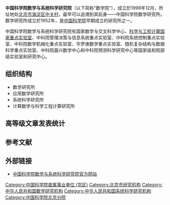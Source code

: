 {{expand|time=2013-03-20T06:44:02+00:00}}
{{refimprove|time=2013-03-20T06:44:02+00:00}}
'''中国科学院数学与系统科学研究院'''（以下简称“数学院”），成立於1998年12月，所址地处[[北京市|北京市]][[海淀区|海淀区]][[中关村|中关村]]，最早可以追溯到其前身——中国科学院数学研究所。数学研究所成立於1952年，是[[中国科学院|中国科学院]]早期成立的研究所之一。

中国科学院数学与系统科学研究院有国家数学与交叉科学中心、[[科学与工程计算国家重点实验室|科学与工程计算国家重点实验室]]、中科院管理决策与信息系统重点实验室、中科院系统控制重点实验室、中科院数学机械化重点实验室、华罗庚数学重点实验室、随机复杂结构与数据科学重点实验室、中科院晨兴数学中心和中科院预测科学研究中心等国家级和院部级实验室和研究中心。

== 组织结构 ==
* 数学研究所
* 应用数学研究所
* 系统科学研究所
* 计算数学与科学工程计算研究所

== 高等级文章发表统计 ==
{{Expand section|time=2013-10-20T10:41:02+00:00}}

== 参考文献 ==
{{Reflist}}

== 外部链接 ==
* [http://www.amss.cas.cn/ 中国科学院数学与系统科学研究院官方网站]{{Wayback|url=http://www.amss.cas.cn/ |date=20130515125521 }}

{{China-org-stub}}

[[Category:中国科学院直属事业单位_(京区)|Category:中国科学院直属事业单位 (京区)]]
[[Category:北京市研究机构|Category:北京市研究机构]]
[[Category:中华人民共和国数学研究机构|Category:中华人民共和国数学研究机构]]
[[Category:中华人民共和国系统科学研究机构|Category:中华人民共和国系统科学研究机构]]
[[Category:中国科学院北京分院|Category:中国科学院北京分院]]